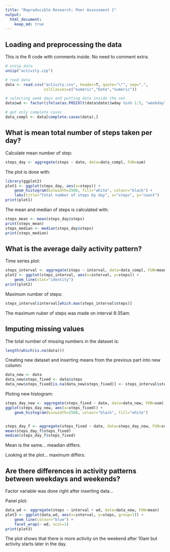 ```yaml
---
title: "Reproducible Research: Peer Assessment 1"
output: 
  html_document:
    keep_md: true
---
```



## Loading and preprocessing the data

This is the R code with comments inside. No need to comment extra.

```r
# unzip data
unzip("activity.zip")

# read data
data <- read.csv("activity.csv", header=T, quote="\"", sep=",",
				 colClasses=c("numeric","Date","numeric"))

# selecting week days and putting data inside the set
data$wd <- factor(ifelse(as.POSIXlt(data$date)$wday %in% 1:5, "weekday", "weekend"))

# get only complete cases
data_compl <- data[complete.cases(data),]
```


## What is mean total number of steps taken per day?

Calculate mean number of step:

```r
steps_day <- aggregate(steps ~ date, data=data_compl, FUN=sum)
```

The plot is done with:
```r
library(ggplot2)
plot1 <- ggplot(steps_day, aes(x=steps)) +
	geom_histogram(binwidth=2500, fill="white", colour="black") +
	labs(title="Total number of steps by day", x="steps", y="count")
print(plot1)
```

The mean and median of steps is calculated with:
```r
steps_mean <- mean(steps_day$steps)
print(steps_mean)
steps_median <- median(steps_day$steps)
print(steps_median)
```


## What is the average daily activity pattern?

Time series plot:

```r
steps_interval <- aggregate(steps ~ interval, data=data_compl, FUN=mean)
plot2 <- ggplot(steps_interval, aes(x=interval, y=steps)) +
	geom_line(stat="identity")
print(plot2)
```

Maximum number of steps:

```r
steps_interval$interval[which.max(steps_interval$steps)]
```

The maximum nuber of steps was made on interval 8:35am.

## Imputing missing values

The total number of missing numbers in the dataset is:
```r
length(which(is.na(data))) 
```

Creating new dataset and inserting means from the previous part
into new column:

```r
data_new <- data
data_new$steps_fixed <- data$steps
data_new$steps_fixed[is.na(data_new$steps_fixed)] <- steps_interval$steps
```

Ploting new histogram:

```r
steps_day_new <- aggregate(steps_fixed ~ date, data=data_new, FUN=sum)
ggplot(steps_day_new, aes(x=steps_fixed)) +
    geom_histogram(binwidth=2500, colour="black", fill="white")


steps_day_f <- aggregate(steps_fixed ~ date, data=steps_day_new, FUN=sum)
mean(steps_day_f$steps_fixed)
median(steps_day_f$steps_fixed)
```

Mean is the same... meadian differs.

Looking at the plot... maximum differs.

## Are there differences in activity patterns between weekdays and weekends?

Factor variable was done right after inserting data...

Panel plot:

```r
data_wd <- aggregate(steps ~ interval + wd, data=data_new, FUN=mean)
plot3 <- ggplot(data_wd, aes(x=interval, y=steps, group=1)) +
    geom_line(colour="blue") +
    facet_wrap(~ wd, ncol=1)
print(plot3)
```

The plot shows that there is more activity on the weekend after 10am
but activity starts later in the day.
